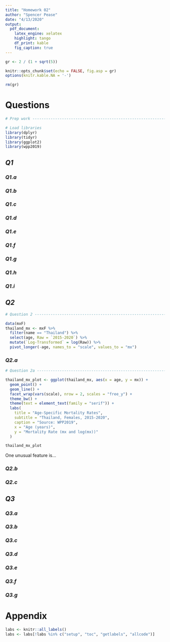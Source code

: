 ```yaml
---
title: "Homework 02"
author: "Spencer Pease"
date: "4/13/2020"
output:
  pdf_document:
    latex_engine: xelatex
    highlight: tango
    df_print: kable
    fig_caption: true
---
```


```r

gr <- 2 / (1 + sqrt(5))

knitr::opts_chunk$set(echo = FALSE, fig.asp = gr)
options(knitr.kable.NA = '-')

rm(gr)
```

# Questions

```r

# Prep work ---------------------------------------------------------------

# Load libraries
library(dplyr)
library(tidyr)
library(ggplot2)
library(wpp2019)

```


## _Q1_
### _Q1.a_
### _Q1.b_
### _Q1.c_
### _Q1.d_
### _Q1.e_
### _Q1.f_
### _Q1.g_
### _Q1.h_
### _Q1.i_

## _Q2_

```r

# Question 2 --------------------------------------------------------------

data(mxF)
thailand_mx <- mxF %>%
  filter(name == "Thailand") %>%
  select(age, Raw = `2015-2020`) %>%
  mutate(`Log-Transformed` = log(Raw)) %>%
  pivot_longer(-age, names_to = "scale", values_to = "mx")

```


### _Q2.a_

```r

# Question 2a -------------------------------------------------------------

thailand_mx_plot <- ggplot(thailand_mx, aes(x = age, y = mx)) +
  geom_point() +
  geom_line() +
  facet_wrap(vars(scale), nrow = 2, scales = "free_y") +
  theme_bw() +
  theme(text = element_text(family = "serif")) +
  labs(
    title = "Age-Specific Mortality Rates",
    subtitle = "Thailand, Females, 2015-2020",
    caption = "Source: WPP2019",
    x = "Age (years)",
    y = "Mortality Rate (mx and log(mx))"
  )

thailand_mx_plot

```

One unusual feature is...

### _Q2.b_
### _Q2.c_

## _Q3_
### _Q3.a_
### _Q3.b_
### _Q3.c_
### _Q3.d_
### _Q3.e_
### _Q3.f_
### _Q3.g_


# Appendix

```r
labs <- knitr::all_labels()
labs <- labs[!labs %in% c("setup", "toc", "getlabels", "allcode")]
```

```r
```
